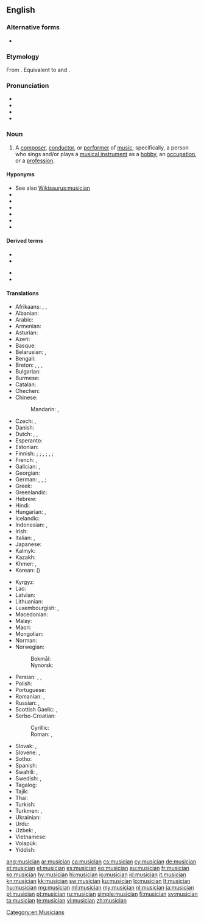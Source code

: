 ==English==
{{wikipedia|dab=musician}}

===Alternative forms===
* {{l|en|musitian}} {{qualifier|obsolete}}

===Etymology===
From {{etyl|frm|en}} {{m|frm|musicien||musician}}. Equivalent to {{l|en|music}} and {{l|en|-ian}}.

===Pronunciation===
* {{hyphenation|mu|si|cian|lang=en}}
* {{IPA|/mjuˈzɪʃən/|lang=en}}
* {{audio|en-us-musician.ogg|Audio (US)|lang=en}}
* {{rhymes|ɪʃən|lang=en}}

===Noun===
{{en-noun}}

# A [[composer]], [[conductor]], or [[performer]] of [[music]]; specifically, a person who sings and/or plays a [[musical instrument]] as a [[hobby]], an [[occupation]], or a [[profession]].

====Hyponyms====
* See also [[Wikisaurus:musician]]
* {{l|en|singer}}
* {{l|en|instrumentalist}}
* {{l|en|vocalist}}
* {{l|en|recording artist}}
* {{l|en|songwriter}}
* {{l|en|singer-songwriter}}

====Derived terms====
{{der-top}}
* {{l|en|muso}}
* {{l|en|pop musician}}
{{der-mid}}
* {{l|en|session musician}}
* {{l|en|street musician}}
{{der-bottom}}

====Translations====
{{trans-top|person who performs or writes music}}
* Afrikaans: {{t|af|musikant}}, {{t|af|musikus}}, {{t|af|musici|p}}
* Albanian: {{t+|sq|muzikant|m}}
* Arabic: {{t|ar|مُوسِيقِيّ|m}}
* Armenian: {{t+|hy|երաժիշտ}}
* Asturian: {{t|ast|músicu|m}}
* Azeri: {{t|az|musiqiçi}}
* Basque: {{t|eu|musikari}}
* Belarusian: {{t|be|музы́ка|m|sc=Cyrl}}, {{t|be|музыка́нт|m|sc=Cyrl}}
* Bengali: {{t|bn|বাদক|tr=badôk|sc=Beng}}
* Breton: {{t+|br|soner|m}}, {{t|br|sonour|m}}, {{t|br|muzisian|m}}, {{t|br|muziker|m}}
* Bulgarian: {{t|bg|музика́нт|m}}
* Burmese: {{t+|my|ဂီတသမား|sc=Mymr}}
* Catalan: {{t|ca|músic|m}}
* Chechen: {{t|ce|музыкант}}
* Chinese:
*: Mandarin: {{t+|cmn|音樂家|sc=Hani}}, {{t+|cmn|音乐家|tr=yīnyuèjiā|sc=Hani}}
* Czech: {{t+|cs|hudebník|m}}, {{t+|cs|muzikant|m}}
* Danish: {{t+|da|musiker|c}}
* Dutch: {{t+|nl|muzikant|m}}, {{t|nl|muzikante|f}}, {{t+|nl|musicus|m|f}}
* Esperanto: {{t|eo|muzikisto}}
* Estonian: {{t+|et|muusik}}
* Finnish: {{t+|fi|muusikko}} {{qualifier|general}}; {{t+|fi|säveltäjä}} {{qualifier|composer}}; {{t+|fi|kapellimestari}}, {{t|fi|kuoronjohtaja}} {{qualifier|conductor}}; {{t+|fi|soittaja}}, {{t+|fi|musikantti}} {{qualifier|performer}}; {{t+|fi|pelimanni}} {{qualifier|folk musician}}
* French: {{t+|fr|musicien|m}}, {{t+|fr|musicienne|f}}
* Galician: {{t+|gl|músico|m}}, {{t+|gl|música|f}}
* Georgian: {{t|ka|მუსიკოსი}}
* German: {{t|de|Tonkünstler|m}}, {{t+|de|Musiker|m}}, {{t+|de|Musikus|m}}; {{qual|female}} {{t+|de|Musikerin|f}}
* Greek: {{t+|el|μουσικός|m|f}}
* Greenlandic: {{t|kl|nipilersortartoq}}
* Hebrew: {{t+|he|מוּזִיקַאי|tr=muzikai}}
* Hindi: {{t+|hi|संगीतकार|m}}
* Hungarian: {{t+|hu|zenész}}, {{t+|hu|muzsikus}}
* Icelandic: {{t+|is|tónlistarmaður|m}}
* Indonesian: {{t+|id|musikus}}, {{t+|id|pemusik}}
* Irish: {{t|ga|ceoltóir|m}}
* Italian: {{t+|it|musicista|m|f}}, {{t+|it|musico|m}}
* Japanese: {{t+|ja|音楽家|tr=おんがくか, ongakuka}}
* Kalmyk: {{t|xal|көгҗмч|sc=Cyrl}}
* Kazakh: {{t+|kk|музыкант|sc=Cyrl}}
* Khmer: {{t+|km|វាទកៈ|tr=vieteaʔkaʔ|sc=Khmr}}, {{t|km|អ្នកភ្លេង|tr=neak pleeŋ|sc=Khmr}}
* Korean: {{t+|ko|음악가|sc=Hang}} ({{t+|ko|音樂家|sc=Hani}})
{{trans-mid}}
* Kyrgyz: {{t|ky|музыкант|sc=Cyrl}}
* Lao: {{t+|lo|ນັກດົນຕີ|sc=Laoo}}
* Latvian: {{t|lv|mūziķis|m}}
* Lithuanian: {{t|lt|muzikantas|m}}
* Luxembourgish: {{t|lb|Museker|m}}, {{t|lb|Musekerin|f}}
* Macedonian: {{t|mk|му́зичар|m}}
* Malay: {{t|ms|pemuzik}}
* Maori: {{t|mi|kaiwhakatangi}}
* Mongolian: {{t+|mn|хөгжимчин|sc=Cyrl}}
* Norman: {{t|nrf|musicien|m}}
* Norwegian:
*: Bokmål: {{t|nb|musiker|m}}
*: Nynorsk: {{t|nn|musikar|m}}
* Persian: {{t+|fa|موزیسین|tr=muzisian|sc=fa-Arab}}, {{t|fa|موزیکان|tr=muzikân|sc=fa-Arab}} {{qualifier|obsolete}}, {{t+|fa|موسیقیدان|tr=musiqidân|sc=fa-Arab}}
* Polish: {{t+|pl|muzyk|m-pr}}
* Portuguese: {{t+|pt|músico|m}}
* Romanian: {{t+|ro|muzician|m}}, {{t+|ro|muziciană|f}}
* Russian: {{t+|ru|музыка́нт|m}}, {{t|ru|музыка́нтка|f|sc=Cyrl}}
* Scottish Gaelic: {{t|gd|ceòladair|m}}, {{t|gd|neach-ciùil|m}}
* Serbo-Croatian:
*: Cyrillic: {{t|sh|музичар|m|sc=Cyrl}}
*: Roman: {{t+|sh|muzičar|m}}, {{t+|sh|glazbenik|m}} {{qualifier|Croatia}}
* Slovak: {{t|sk|hudobník|m}}, {{t|sk|muzikant|m}}
* Slovene: {{t+|sl|glasbenik|m}}, {{t|sl|glasbenica|f}}
* Sotho: {{t|st|sebini}}
* Spanish: {{t+|es|músico|m}}
* Swahili: {{t+|sw|mwimbaji}}, {{t+|sw|mwanamuziki}}
* Swedish: {{t+|sv|musikant|c}}, {{t+|sv|musiker|c}}
* Tagalog: {{t|tl|musiko}}
* Tajik: {{t|tg|мусиқачӣ}}
* Thai: {{t|th|นักดนตรี|tr=nák don-dtrii|sc=Thai}}
* Turkish: {{t+|tr|müzisyen}}
* Turkmen: {{t|tk|sazandar}}, {{t|tk|sazanda}}
* Ukrainian: {{t|uk|музика́нт|m}}
* Urdu: {{t|ur|موسیقار|m|tr=musiqār|sc=ur-Arab}}
* Uzbek: {{t+|uz|muzikant}}, {{t+|uz|muzikachi}}
* Vietnamese: {{t+|vi|nhạc sĩ}}
* Volapük: {{t+|vo|musigan}}
* Yiddish: {{t|yi|מוזיקער|m}}
{{trans-bottom}}

[[Category:en:Musicians]]

[[ang:musician]]
[[ar:musician]]
[[ca:musician]]
[[cs:musician]]
[[cy:musician]]
[[de:musician]]
[[et:musician]]
[[el:musician]]
[[es:musician]]
[[eo:musician]]
[[eu:musician]]
[[fr:musician]]
[[ko:musician]]
[[hy:musician]]
[[hi:musician]]
[[io:musician]]
[[id:musician]]
[[it:musician]]
[[kn:musician]]
[[kk:musician]]
[[sw:musician]]
[[ku:musician]]
[[lo:musician]]
[[lt:musician]]
[[hu:musician]]
[[mg:musician]]
[[ml:musician]]
[[my:musician]]
[[nl:musician]]
[[ja:musician]]
[[pl:musician]]
[[pt:musician]]
[[ru:musician]]
[[simple:musician]]
[[fi:musician]]
[[sv:musician]]
[[ta:musician]]
[[te:musician]]
[[vi:musician]]
[[zh:musician]]